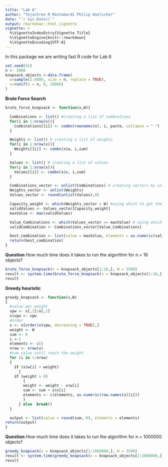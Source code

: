 ```yaml
---
title: "Lab 6"
author: "Tejashree R Mastamardi Philip Hoelscher"
date: "`r Sys.Date()`"
output: rmarkdown::html_vignette
vignette: >
  %\VignetteIndexEntry{Vignette Title}
  %\VignetteEngine{knitr::rmarkdown}
  %\VignetteEncoding{UTF-8}
---
```

In this package we are writing fast R code for Lab 6


```r
set.seed(42)
n <- 2000
knapsack_objects <-data.frame(
  w=sample(1:4000, size = n, replace = TRUE),
  v=runif(n = n, 0, 10000)
)

```

**Brute Force Search**

```r
brute_force_knapsack <- function(x,W){

  Combinations <- list() #creating a list of combnations
  for(i in 1:nrow(x)){
    Combinations[[i]] <- combn(rownames(x), i, paste, collapse = " ")
  }

  Weights <- list() # creating a list of weights
  for(i in 1:nrow(x)){
    Weights[[i]] <- combn(x$w, i,sum)
  }

  Values <- list() # creating a list of values
  for(i in 1:nrow(x)){
    Values[[i]] <- combn(x$v, i,sum)
  }

  Combinations_vector <- unlist(Combinations) # creating vectors by unlisting
  Weights_vector <- unlist(Weights)
  Values_vector <- round(unlist(Values),0)

  Capacity_weight <- which(Weights_vector < W) #using which to get the indexes of weight
  validValues <- Values_vector[Capacity_weight]
  maxValue <- max(validValues)

  Value_Combinations <- which(Values_vector == maxValue) # using which to get the maximum Value
  validCombination <- Combinations_vector[Value_Combinations]

  best_combination <- list(value = maxValue, elements = as.numeric(validCombination)) #creating a list
  return(best_combination)
}

```

**Question**
  How much time does it takes to run the algorithm for n = 16 objects?
  
```r

brute_force_knapsack(x = knapsack_objects[1:16,], W = 3500)
result <- system.time(brute_force_knapsack(x = knapsack_objects[1:16,], W = 3500))
result
```


**Greedy heuristic**

```r
greedy_knapsack <- function(x,W)
{
  #value per weight
  vpw <- x[,2]/x[,1]
  x$vpw <- vpw
  #order
  x <- x[order(x$vpw, decreasing = TRUE),]
  weight <- W
  sum <- 0
  i <-1
  elements <- c()
  nrow <- nrow(x)
  #sum value until reach the weight
  for (i in 1:nrow)
  {
    if (x$w[i] < weight)
      {
    if (weight > 0)
        {
        weight <- weight - x$w[i]
        sum <- sum + x$v[i]
        elements <- c(elements, as.numeric(row.names(x)[i]))
        }
      } else  break()
  }

  output <- list(value = round(sum, 0), elements = elements)
return(output)
}

```

**Question**
  How much time does it takes to run the algorithm for n = 1000000 objects?
  
```r

greedy_knapsack(x = knapsack_objects[1:1000000,], W = 3500)
result <- system.time(greedy_knapsack(x = knapsack_objects[1:1000000,], W = 3500))
result

```
